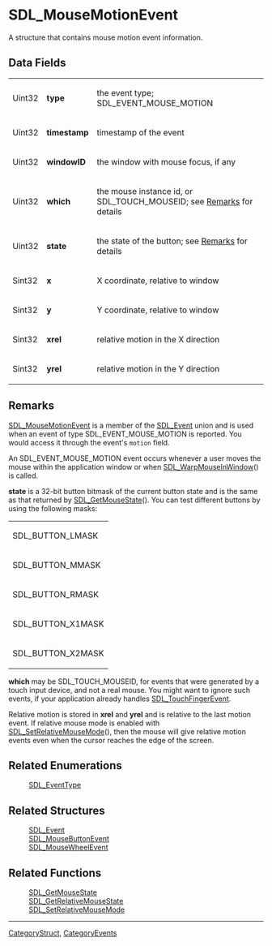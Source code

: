 
= SDL_MouseMotionEvent =
A structure that contains mouse motion event information.


== Data Fields ==
{|
|Uint32
|'''type'''
|the event type; SDL_EVENT_MOUSE_MOTION
|-
|Uint32
|'''timestamp'''
|timestamp of the event
|-
|Uint32
|'''windowID'''
|the window with mouse focus, if any
|-
|Uint32
|'''which'''
|the mouse instance id, or SDL_TOUCH_MOUSEID; see [[#Remarks|Remarks]] for details
|-
|Uint32
|'''state'''
|the state of the button; see [[#Remarks|Remarks]] for details
|-
|Sint32
|'''x'''
|X coordinate, relative to window
|-
|Sint32
|'''y'''
|Y coordinate, relative to window
|-
|Sint32
|'''xrel'''
|relative motion in the X direction
|-
|Sint32
|'''yrel'''
|relative motion in the Y direction
|}


== Remarks ==
[[SDL_MouseMotionEvent]] is a member of the [[SDL_Event]] union and is used when an event of type SDL_EVENT_MOUSE_MOTION is reported.  You would access it through the event's <code>motion</code> field.

An SDL_EVENT_MOUSE_MOTION event occurs whenever a user moves the mouse within the application window or when [[SDL_WarpMouseInWindow]]() is called. 

'''state''' is a 32-bit button bitmask of the current button state and is the same as that returned by [[SDL_GetMouseState]]().  You can test different buttons by using the following masks:
{|
|SDL_BUTTON_LMASK
|-
|SDL_BUTTON_MMASK
|-
|SDL_BUTTON_RMASK
|-
|SDL_BUTTON_X1MASK
|-
|SDL_BUTTON_X2MASK
|}

'''which''' may be SDL_TOUCH_MOUSEID, for events that were generated by a touch input device, and not a real mouse. You might want to ignore such events, if your application already handles [[SDL_TouchFingerEvent]].

Relative motion is stored in '''xrel''' and '''yrel''' and is relative to the last motion event.  If relative mouse mode is enabled with [[SDL_SetRelativeMouseMode]](), then the mouse will give relative motion events even when the cursor reaches the edge of the screen.

== Related Enumerations ==
:[[SDL_EventType]]

== Related Structures ==
:[[SDL_Event]]
:[[SDL_MouseButtonEvent]]
:[[SDL_MouseWheelEvent]]

== Related Functions ==
:[[SDL_GetMouseState]]
:[[SDL_GetRelativeMouseState]]
:[[SDL_SetRelativeMouseMode]]

----
[[CategoryStruct]], [[CategoryEvents]]
